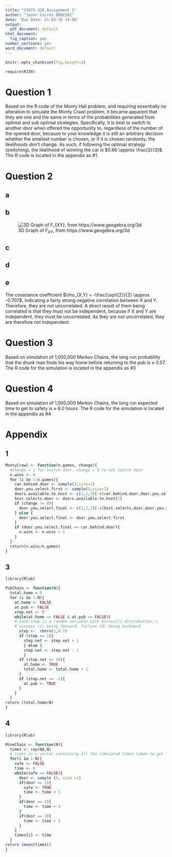 ```yaml
---
title: "STATS 320 Assignment 1"
author: "Jason Cairns 8092261"
date: 'Due Date: 21-03-18 14:00'
output:
  pdf_document: default
html_document:
  fig_caption: yes
number_sections: yes
word_document: default
---
```

  
  ```r
knitr::opts_chunk$set(fig.height=3)

require(R330)

```
# Question 1
Based on the R code of the Monty Hall problem, and requiring essentially no alteration to simulate the Monty Crawl problem, it became apparent that they are one and the same in terms of the probabilities generated from optimal and sub optimal strategies. Specifically, it is best to switch to another door when offered the opportunity to, regardless of the number of the opened door, because to your knowledge it is still an arbitrary decision whether the smallest number is chosen, or if it is chosen randomly; the likelihoods don't change. As such, if following the optimal strategy (switching), the likelihood of winning the car is $0.66 \approx \frac{2}{3}$. The R code is located in the appendix as #1.

# Question 2
## a
\begin{align*}
&c \int_0^1 \int_0^{1-x} x^2y\;\: \mathrm{d}y\mathrm{d}x = 1\\
&= \frac{c}{2} \int_0^1 x^2 \left[y^2\right]_0^{1-x} \;\: \mathrm{d}x\\
&= \frac{c}{2} \int_0^1 x^2(1-x)^2\;\: \mathrm{d}x\\
&= \frac{c}{2} \int_0^1 x^4-2x^3+x^2\;\: \mathrm{d}x\\
&= \frac{c}{2} \left[\frac{x^5}{5}-\frac{x^4}{2}+\frac{x^3}{3}\right]_0^1\\
&= \frac{c}{2} \left(\frac{1}{5}-\frac{1}{2}+\frac{1}{3}\right)\\
&= \frac{c}{60} = 1\\
&\implies c = 60
\end{align*}

## b
\begin{align*}
F_{XY} (x,y) &= 60 \int_0^x \int_0^y u^2v \;\: \mathrm{d}v\mathrm{d}u\\
&= 30 \int_0^x \left[u^2v^2\right]_0^y \;\: \mathrm{d}u\\
&= 30 \int_0^x u^2y^2 \;\: \mathrm{d}u\\
&= 10 \left[u^3y^2\right]_0^x\\
&= \begin{cases}
    10x^3y^2     &\quad x+y<1, x > 0, y > 0\\
    0            &\quad \mathrm{otherwise}
\end{cases}\\
\end{align*}




![3D Graph of $F_{XY}$, from https://www.geogebra.org/3d](S320A1Q2b.png)

## c
\begin{align*}
f_X(x) &= \int_{-\infty}^\infty f_{XY}(x,y) \;\: \mathrm{d}y\\
&= 60x^2 \int_0^{1-x} y \;\: \mathrm{d}y\\
&= 30x^2 \left[y^2\right]_0^{1-x}\\
&= \begin{cases}
    30x^2(1-x)^2 &\quad 0 < x < 1\\
    0            &\quad \mathrm{otherwise}
\end{cases}\\
\\
F_X(x) &= \int_{-\infty}^\infty f_X(u) \;\: \mathrm{d}u\\
&= \int_0^x 30u^2(1-u)^2 \;\: \mathrm{d}u\\
&= 30 \int_0^x u^4 - 2u^3 +u^2 \;\: \mathrm{d}u\\
&= 30 \left[\frac{u^5}{5}-\frac{u^4}{4}+\frac{u^3}{3}\right]_0^x\\
&= 30 \left[\frac{x^5}{5}-\frac{x^4}{4}+\frac{x^3}{3}\right]\\
&= \begin{cases}
    0                        &\quad x \leq 0\\
    6x^5 - 15x^4 +10x^3      &\quad 0 < x \leq 1\\
    1                        &\quad x > 1
\end{cases}\\
\\
f_Y(y) &= \int_{-\infty}^\infty f_{XY}(x,y) \;\: \mathrm{d}x\\
&= 60y \int_0^{1-y} x^2 \;\: \mathrm{d}x\\
&= 20y \left[x^3\right]_0^{1-y} \\
&= \begin{cases}
    20y(1-y)^3   &\quad 0 < y < 1\\
    0            &\quad \mathrm{otherwise}
\end{cases}\\
\\
F_Y(y) &= \int_{-\infty}^y f_Y(v) \;\: \mathrm{d}v\\
&= \int_0^y 20v(1-v)^3 \;\: \mathrm{d}v\\
&= 20 \int_0^y -v^4+3v^3-3v^2+v \;\: \mathrm{d}v\\
&= 20 \left[-\frac{v^5}{5}+\frac{3v^4}{4}-v^3+\frac{v^2}{2}\right]_0^y\\
&= 20 \left[-\frac{y^5}{5}+\frac{3y^4}{4}-y^3+\frac{y^2}{2}\right]\\
&= \begin{cases}
    0                               &\quad y \leq 0\\
    -4y^5 + 15y^4 - 20y^3 +10y^2    &\quad 0 < y \leq 1\\
    1                               &\quad y > 1
\end{cases}\\
\end{align*}

## d
\begin{align*}
E(X) &= \int_0^1 xf_X(x) \;\: \mathrm{d}x\\
&= \int_0^1 x30x^2(1-x)^2 \;\: \mathrm{d}x\\
&= 30 \int_0^1 x^5 - 2x^4 + x^3 \;\: \mathrm{d}x\\
&= 30 \left[\frac{x^6}{6}-\frac{2x^5}{5}+\frac{x^4}{4}\right]_0^1\\
&= \frac{1}{2}\\
\\
E(X^2) &= \int_0^1 x^2f_X(x) \;\: \mathrm{d}x\\
&= \int_0^1 x^2 30x^2(1-x)^2 \;\: \mathrm{d}x\\
&= 30 \int_0^1 x^6 - 2x^5 + x^4 \;\: \mathrm{d}x\\
&= 30 \left[\frac{x^7}{7}-\frac{x^6}{3}+\frac{x^5}{5}\right]_0^1\\
&= \frac{2}{7}\\
\\
Var(X) &= E(X^2) - \mu^2_X\\
&= \frac{2}{7}-\left(\frac{1}{2}\right)^2\\
&= \frac{1}{28}\\
\\
E(Y) &= \int_0^1 yf_Y(y) \;\: \mathrm{d}y\\
&= \int_0^1 y20y(1-y)^3 \;\: \mathrm{d}y\\
&= 20 \int_0^1 -y^5 + 3y^4 - 3y^3 +y^2 \;\: \mathrm{d}y\\
&= 20 \left[-\frac{y^6}{6}+\frac{3y^5}{5}-\frac{3y^4}{4}+\frac{y^3}{3}\right]_0^1\\
&= \frac{1}{3}\\
\end{align*}
\begin{align*}
E(Y^2) &= \int_0^1 y^2f_Y(y) \;\: \mathrm{d}y\\
&= \int_0^1 y^2 20y(1-y)^3 \;\: \mathrm{d}y\\
&= 20 \int_0^1 -y^6 + 3y^5 - 3y^4 +y^3 \;\: \mathrm{d}y\\
&= 20 \left[-\frac{y^7}{7}+\frac{y^6}{2}-\frac{3y^5}{5}+\frac{y^4}{4}\right]_0^1\\
&= \frac{1}{7}\\
\\
Var(Y) &= E(Y^2) - \mu^2_Y\\
&= \frac{1}{7}-\left(\frac{1}{3}\right)^2\\
&= \frac{2}{63}\\
\\
E(XY) &= \int_0^1 \int_0^{1-x} xy60x^2y\;\: \mathrm{d}y\mathrm{d}x\\
&= 60 \int_0^1 \int_0^{1-x} x^3y^2\;\: \mathrm{d}y\mathrm{d}x\\
&= 20 \int_0^1 x^3\left[y^3\right]_0^{1-x}\;\: \mathrm{d}x\\
&= 20 \int_0^1 x^3(1-x)^3\;\: \mathrm{d}x\\
&= 20 \int_0^1 -x^6 + 3x^5 - 3x^4 +x^3 \;\: \mathrm{d}x\\
&= 20 \left[-\frac{x^7}{7}+\frac{x^6}{2}-\frac{3x^5}{5}+\frac{x^4}{4}\right]_0^1\\
&= \frac{1}{7}\\
\\
Cov(X,Y) &= \sigma_{X,Y} = E(XY) - \mu_X\mu_Y\\
&= \frac{1}{7} - \frac{1}{2} \cdot \frac{1}{3}\\
&= -\frac{1}{42}\\
\\
\rho_{X,Y} &= \frac{Cov(X,Y)}{\sigma_X\sigma_Y}\\
&= \frac{-\frac{1}{42}}{\sqrt{\frac{1}{28}}\sqrt{\frac{2}{63}}}\\
&= -\frac{\sqrt{2}}{2} \approx -0.707
\end{align*}

## e
The covariance coefficient $\rho_{X,Y} = -\frac{\sqrt{2}}{2} \approx -0.707$, indicating a fairly strong negative correlation between X and Y. Therefore, they are not uncorrelated. A direct result of them being correlated is that they must not be independent, because if X and Y are independent, they must be uncorrelated. As they are _not_ uncorrelated, they are therefore not independent.

# Question 3
Based on simulation of 1,000,000 Markov Chains, the long run probability that the drunk man finds his way home before returning to the pub is $\approx$ 0.57. The R code for the simulation is located in the appendix as #3

# Question 4
Based on simulation of 1,000,000 Markov Chains, the long run expected time to get to safety is $\approx$ 6.0 hours. The R code for the simulation is located in the appendix as #4


# Appendix
## 1
```r
MontyCrawl <- function(n.games, change){
  #change = 1 for switch door, change = 0 to not switch door
  n.wins <- 0
  for (i in 1:n.games){
    car.behind.door <- sample(3,size=1)
    door.you.select.first <- sample(3,size=1)
    doors.available.to.host <- c(1,2,3)[-c(car.behind.door,door.you.select.first)]
    host.selects.door <- doors.available.to.host[1]
    if (change != 0){
      door.you.select.final <- c(1,2,3)[-c(host.selects.door,door.you.select.first)]
    } else {
      door.you.select.final <- door.you.select.first
    }
    if (door.you.select.final == car.behind.door){
      n.wins <- n.wins + 1
    }
  }
  return(n.wins/n.games)
}
```
\newpage
## 3
```r
library(Rlab)

PubChain <- function(N){
  total.home = 0
  for (i in 1:N){
    at.home <- FALSE
    at.pub <- FALSE
    step.net <- 0
    while(at.home == FALSE & at.pub == FALSE){
    # each step is a random variable with bernoulli distribution,\\
    # success (1) being forward, failure (0) being backward
      step <-  rbern(1,0.7)
      if (step == 1){
        step.net <- step.net + 1
        } else {
        step.net <- step.net - 1
        }
      if (step.net == 20){
        at.home <- TRUE
        total.home <- total.home + 1
      }
      if (step.net == -1){
        at.pub <- TRUE
      }
    }
  }
return (total.home/N)
}
```
\newpage
## 4
```r
library(Rlab)

MineChain <- function(N){
  times <- rep(NA,N)
  # times is a vector containing all the simulated times taken to get to safety
  for(i in 1:N){
    safe <- FALSE
    time <- 0
    while(safe == FALSE){
      door <- sample (3, size =1)
      if(door == 1){
        safe <- TRUE
        time <- time + 1
      }
      if(door == 2){
        time <- time + 2
      }
      if(door == 3){
        time <- time + 3
      }
    }
    times[i] <- time
  }
return (mean(times))
}
```